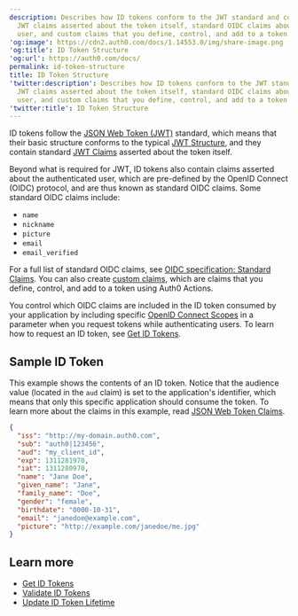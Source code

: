 ```yaml
---
description: Describes how ID tokens conform to the JWT standard and contain
  JWT claims asserted about the token itself, standard OIDC claims about the authenticated
  user, and custom claims that you define, control, and add to a token using a rule.
'og:image': https://cdn2.auth0.com/docs/1.14553.0/img/share-image.png
'og:title': ID Token Structure
'og:url': https://auth0.com/docs/
permalink: id-token-structure
title: ID Token Structure
'twitter:description': Describes how ID tokens conform to the JWT standard and contain
  JWT claims asserted about the token itself, standard OIDC claims about the authenticated
  user, and custom claims that you define, control, and add to a token using a rule.
'twitter:title': ID Token Structure
---
```

<Tooltip tip="ID Token: Credential meant for the client itself, rather than for accessing a resource." cta="View Glossary" href="/docs/glossary?term=ID+tokens">ID tokens</Tooltip> follow the [JSON Web Token (JWT)](/docs/secure/tokens/json-web-tokens) standard, which means that their basic structure conforms to the typical [JWT Structure](/docs/secure/tokens/json-web-tokens/json-web-token-structure), and they contain standard [JWT Claims](/docs/secure/tokens/json-web-tokens/json-web-token-claims) asserted about the token itself.

Beyond what is required for <Tooltip tip="ID Token: Credential meant for the client itself, rather than for accessing a resource." cta="View Glossary" href="/docs/glossary?term=JWT">JWT</Tooltip>, ID tokens also contain claims asserted about the authenticated user, which are pre-defined by the <Tooltip tip="OpenID: Open standard for authentication that allows applications to verify users' identities without collecting and storing login information." cta="View Glossary" href="/docs/glossary?term=OpenID">OpenID</Tooltip> Connect (OIDC) protocol, and are thus known as standard OIDC claims. Some standard OIDC claims include:

* `name`
* `nickname`
* `picture`
* `email`
* `email_verified`

For a full list of standard OIDC claims, see [OIDC specification: Standard Claims](https://openid.net/specs/openid-connect-core-1_0.html#StandardClaims). You can also create [custom claims](/docs/secure/tokens/json-web-tokens/json-web-token-claims), which are claims that you define, control, and add to a token using Auth0 Actions.

You control which OIDC claims are included in the ID token consumed by your application by including specific [OpenID Connect Scopes](/docs/get-started/apis/scopes/openid-connect-scopes) in a parameter when you request tokens while authenticating users. To learn how to request an ID token, see [Get ID Tokens](/docs/secure/tokens/id-tokens/get-id-tokens).

## Sample ID Token

This example shows the contents of an ID token. Notice that the <Tooltip tip="Audience: Unique identifier of the audience for an issued token. Named aud in a token, its value contains the ID of either an application (Client ID) for an ID Token or an API (API Identifier) for an Access Token." cta="View Glossary" href="/docs/glossary?term=audience">audience</Tooltip> value (located in the `aud` claim) is set to the application's identifier, which means that only this specific application should consume the token. To learn more about the claims in this example, read [JSON Web Token Claims](/docs/secure/tokens/json-web-tokens/json-web-token-claims).

```json lines
{
  "iss": "http://my-domain.auth0.com",
  "sub": "auth0|123456",
  "aud": "my_client_id",
  "exp": 1311281970,
  "iat": 1311280970,
  "name": "Jane Doe",
  "given_name": "Jane",
  "family_name": "Doe",
  "gender": "female",
  "birthdate": "0000-10-31",
  "email": "janedoe@example.com",
  "picture": "http://example.com/janedoe/me.jpg"
}
```






## Learn more

* [Get ID Tokens](/docs/secure/tokens/id-tokens/get-id-tokens)
* [Validate ID Tokens](/docs/secure/tokens/id-tokens/validate-id-tokens)
* [Update ID Token Lifetime](/docs/secure/tokens/id-tokens/update-id-token-lifetime)